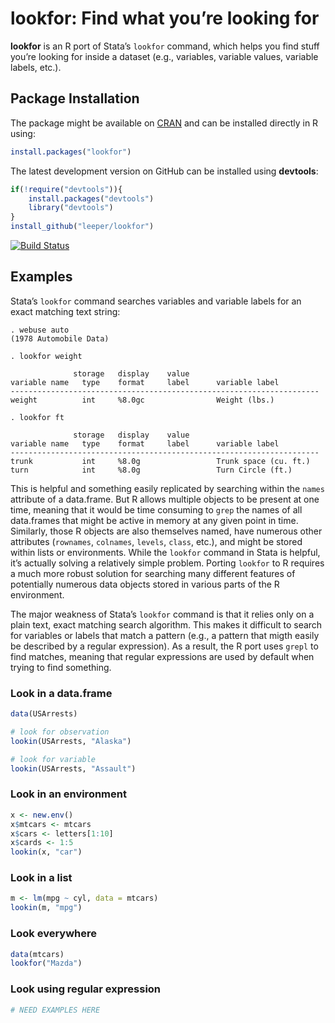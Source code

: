 # lookfor: Find what you're looking for #

**lookfor** is an R port of Stata's `lookfor` command, which helps you find stuff you're looking for inside a dataset (e.g., variables, variable values, variable labels, etc.).

## Package Installation ##

The package might be available on [CRAN](http://cran.r-project.org/web/packages/lookfor/) and can be installed directly in R using:

```R
install.packages("lookfor")
```

The latest development version on GitHub can be installed using **devtools**:

```R
if(!require("devtools")){
    install.packages("devtools")
    library("devtools")
}
install_github("leeper/lookfor")
```

[![Build Status](https://travis-ci.org/leeper/lookfor.png?branch=master)](https://travis-ci.org/leeper/lookfor)

## Examples ##

Stata's `lookfor` command searches variables and variable labels for an exact matching text string:

```
. webuse auto
(1978 Automobile Data)

. lookfor weight

              storage   display    value
variable name   type    format     label      variable label
---------------------------------------------------------------------
weight          int     %8.0gc                Weight (lbs.)

. lookfor ft

              storage   display    value
variable name   type    format     label      variable label
---------------------------------------------------------------------
trunk           int     %8.0g                 Trunk space (cu. ft.)
turn            int     %8.0g                 Turn Circle (ft.)
```

This is helpful and something easily replicated by searching within the `names` attribute of a data.frame. But R allows multiple objects to be present at one time, meaning that it would be time consuming to `grep` the names of all data.frames that might be active in memory at any given point in time. Similarly, those R objects are also themselves named, have numerous other attributes (`rownames`, `colnames`, `levels`, `class`, etc.), and might be stored within lists or environments. While the `lookfor` command in Stata is helpful, it's actually solving a relatively simple problem. Porting `lookfor` to R requires a much more robust solution for searching many different features of potentially numerous data objects stored in various parts of the R environment.

The major weakness of Stata's `lookfor` command is that it relies only on a plain text, exact matching search algorithm. This makes it difficult to search for variables or labels that match a pattern (e.g., a pattern that migth easily be described by a regular expression). As a result, the R port uses `grepl` to find matches, meaning that regular expressions are used by default when trying to find something.

### Look in a data.frame ###

```r
data(USArrests)

# look for observation
lookin(USArrests, "Alaska")

# look for variable
lookin(USArrests, "Assault")
```


### Look in an environment ###

```r
x <- new.env()
x$mtcars <- mtcars
x$cars <- letters[1:10]
x$cards <- 1:5
lookin(x, "car")
```


### Look in a list ###

```r
m <- lm(mpg ~ cyl, data = mtcars)
lookin(m, "mpg")
```


### Look everywhere ###

```r
data(mtcars)
lookfor("Mazda")
```

### Look using regular expression ###

```r
# NEED EXAMPLES HERE
```
